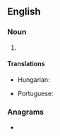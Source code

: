 {{also|nne|-nne|nnê|-nñe|-ññe}}
==English==

===Noun===
{{en-noun|-}}

# {{init of|en|north-northeast}}

====Translations====
{{trans-top|initialism of north-northeast}}
* Hungarian: {{t|hu|É-ÉK}}
{{trans-mid}}
* Portuguese: {{t|pt|NNE}}
{{trans-bottom}}

===Anagrams===
* {{anagrams|en|a=enn|Nen|nen}}

{{C|en|Compass points}}